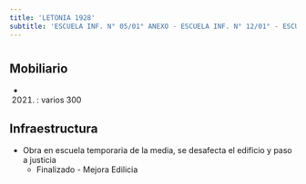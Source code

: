 ```yaml
---
title: 'LETONIA 1928'
subtitle: 'ESCUELA INF. N° 05/01° ANEXO - ESCUELA INF. N° 12/01° - ESCUELA INF. N° 05/01°'
---
```


#


## Mobiliario

*  (2021) : varios 300 



## Infraestructura

* Obra en escuela temporaria de la media, se desafecta el edificio y paso a justicia 
    + Finalizado - Mejora Edilicia 




